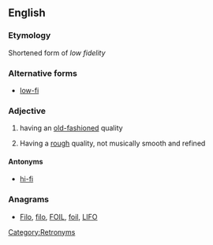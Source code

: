 ==English==

===Etymology===
Shortened form of ''low fidelity''

===Alternative forms===
* [[low-fi]]

===Adjective===
{{en-adj}}

# having an [[old-fashioned]] quality
# {{music}} Having a [[rough]] quality, not musically smooth and refined

====Antonyms====
* [[hi-fi]]

===Anagrams===
* [[Filo#English|Filo]], [[filo#English|filo]], [[FOIL#English|FOIL]], [[foil#English|foil]], [[LIFO#English|LIFO]]

[[Category:Retronyms]]